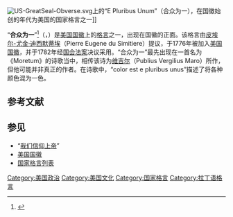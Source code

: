 [[File:US-GreatSeal-Obverse.svg|thumb]]上的“E Pluribus Unum”（合众为一），在国徽始创的年代为美国的国家格言之一]]

“'''合众为一'''”<ref>{{Cite web|title=中国驻美大使馆领区手册|url=http://www.china-embassy.org/chn/lszj/zytz/P020180929128235812982.pdf|access-date=2021-09-28|date=2018|publisher=[[中国驻美国大使馆|中国驻美国大使馆]]|language=zh|archive-date=2021-09-28|archive-url=https://web.archive.org/web/20210928131140/http://www.china-embassy.org/chn/lszj/zytz/P020180929128235812982.pdf}}</ref>（{{lang-la|''E pluribus unum''}}，{{lang-en|Out of Many, One}}）是[[美国国徽|美国国徽]]上的[[格言|格言]]之一，出现在国徽的正面。该格言由[[皮埃尔-尤金·迪西默蒂埃|皮埃尔-尤金·迪西默蒂埃]]（Pierre Eugene du Simitiere）提议，于1776年被加入[[美国国徽|美国国徽]]，并于1782年经[[美国国会法案|国会法案]]决议采用。“合众为一”最先出现在一首名为《Moretum》的诗歌当中，相传该诗为[[维吉尔|维吉尔]]（Publius Vergilius Maro）所作，但他可能并非真正的作者。在诗歌中，“color est e pluribus unus”描述了将各种颜色混为一色。

== 参考文献 ==
{{Reflist}}

== 参见 ==
* “[[我们信仰上帝|我们信仰上帝]]”
* [[美国国徽|美国国徽]]
* [[国家格言列表|国家格言列表]]

[[Category:美国政治|Category:美国政治]]
[[Category:美国文化|Category:美国文化]]
[[Category:国家格言|Category:国家格言]]
[[Category:拉丁语格言|Category:拉丁语格言]]

{{美国小作品}}